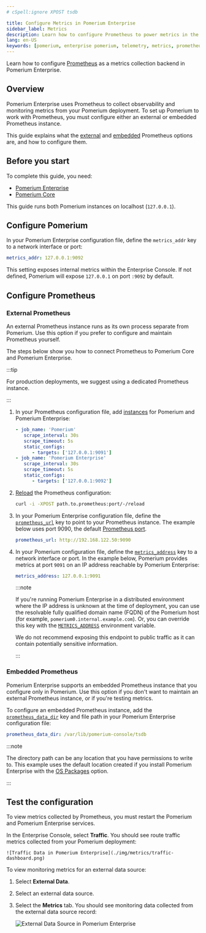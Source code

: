 ```yaml
---
# cSpell:ignore XPOST tsdb

title: Configure Metrics in Pomerium Enterprise
sidebar_label: Metrics
description: Learn how to configure Prometheus to power metrics in the Pomerium Enterprise Console.
lang: en-US
keywords: [pomerium, enterprise pomerium, telemetry, metrics, prometheus]
---
```


Learn how to configure [Prometheus](https://prometheus.io/) as a metrics collection backend in Pomerium Enterprise.

## Overview

Pomerium Enterprise uses Prometheus to collect observability and monitoring metrics from your Pomerium deployment. To set up Pomerium to work with Prometheus, you must configure either an external or embedded Prometheus instance.

This guide explains what the [external](#external-prometheus) and [embedded](#embedded-prometheus) Prometheus options are, and how to configure them.

## Before you start

To complete this guide, you need:

- [Pomerium Enterprise](/docs/deploy/enterprise)
- [Pomerium Core](/docs/deploy/core)

This guide runs both Pomerium instances on localhost (`127.0.0.1`).

## Configure Pomerium

In your Pomerium Enterprise configuration file, define the `metrics_addr` key to a network interface or port:

```yaml title="pomerium-enterprise.yaml"
metrics_addr: 127.0.0.1:9092
```

This setting exposes internal metrics within the Enterprise Console. If not defined, Pomerium will expose `127.0.0.1` on port `:9092` by default.

## Configure Prometheus

### External Prometheus

An external Prometheus instance runs as its own process separate from Pomerium. Use this option if you prefer to configure and maintain Prometheus yourself.

The steps below show you how to connect Prometheus to Pomerium Core and Pomerium Enterprise.

:::tip

For production deployments, we suggest using a dedicated Prometheus instance.

:::

1. In your Prometheus configuration file, add [instances](https://prometheus.io/docs/concepts/jobs_instances/#jobs-and-instances) for Pomerium and Pomerium Enterprise:

   ```yaml title="prometheus.yaml"
   - job_name: 'Pomerium'
      scrape_interval: 30s
      scrape_timeout: 5s
      static_configs:
         - targets: ['127.0.0.1:9091']
   - job_name: 'Pomerium Enterprise'
      scrape_interval: 30s
      scrape_timeout: 5s
      static_configs:
         - targets: ['127.0.0.1:9092']

   ```

1. [Reload](https://prometheus.io/docs/prometheus/latest/configuration/configuration/#configuration) the Prometheus configuration:

   ```bash
   curl -i -XPOST path.to.prometheus:port/-/reload
   ```

1. In your Pomerium Enterprise configuration file, define the [`prometheus_url`](/docs/deploy/enterprise/configure#prometheus-url) key to point to your Prometheus instance. The example below uses port 9090, the default [Prometheus port](https://prometheus.io/docs/introduction/first_steps/).

   ```yaml title="pomerium-enterprise.yaml"
   prometheus_url: http://192.168.122.50:9090
   ```

1. In your Pomerium configuration file, define the [`metrics_address`](/docs/reference/metrics#metrics-address) key to a network interface or port. In the example below, Pomerium provides metrics at port `9091` on an IP address reachable by Pomerium Enterprise:

   ```yaml title="pomerium.yaml"
   metrics_address: 127.0.0.1:9091
   ```

   :::note

   If you're running Pomerium Enterprise in a distributed environment where the IP address is unknown at the time of deployment, you can use the resolvable fully qualified domain name (FQDN) of the Pomerium host (for example, `pomerium0.internal.example.com`). Or, you can override this key with the [`METRICS_ADDRESS`](/docs/reference/metrics#metrics-address) environment variable.

   We do not recommend exposing this endpoint to public traffic as it can contain potentially sensitive information.

   :::

### Embedded Prometheus

Pomerium Enterprise supports an embedded Prometheus instance that you configure only in Pomerium. Use this option if you don't want to maintain an external Prometheus instance, or if you're testing metrics.

To configure an embedded Prometheus instance, add the [`prometheus_data_dir`](/docs/deploy/enterprise/configure#prometheus-data-dir) key and file path in your Pomerium Enterprise configuration file:

```yaml title="pomerium-enterprise.yaml"
prometheus_data_dir: /var/lib/pomerium-console/tsdb
```

:::note

The directory path can be any location that you have permissions to write to. This example uses the default location created if you install Pomerium Enterprise with the [OS Packages](/docs/deploy/enterprise/install#install-pomerium-enterprise) option.

:::

## Test the configuration

To view metrics collected by Prometheus, you must restart the Pomerium and Pomerium Enterprise services.

In the Enterprise Console, select **Traffic**. You should see route traffic metrics collected from your Pomerium deployment:

    ![Traffic Data in Pomerium Enterprise](./img/metrics/traffic-dashboard.png)

To view monitoring metrics for an external data source:

1. Select **External Data**.
1. Select an external data source.
1. Select the **Metrics** tab. You should see monitoring data collected from the external data source record:

   ![External Data Source in Pomerium Enterprise](./img/metrics/external-data-sources-dashboard.png)
